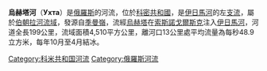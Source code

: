 {{Infobox River
  | river_name = 烏赫塔河
  | image_name = Ukhta River View from the road Ukhta-Sosnogorsk.jpg
  | caption = 
  | origin = [[季曼嶺|季曼嶺]]
  | mouth = [[伊日馬河|伊日馬河]]
  | basin_countries = {{RUS}}
  | length = 199公里
  | elevation = 
  | discharge = 每秒48.9立方米（離河口13公里）
  | watershed = 4,510平方公里
}}

'''烏赫塔河'''（'''Ухта'''）是[[俄羅斯|俄羅斯]]的河流，位於[[科密共和國|科密共和國]]，是[[伊日馬河|伊日馬河]]的左[[支流|支流]]，屬於[[伯朝拉河|伯朝拉河]][[流域|流域]]，發源自[[季曼嶺|季曼嶺]]，流經[[烏赫塔|烏赫塔]]在[[索斯諾戈爾斯克|索斯諾戈爾斯克]]注入[[伊日馬河|伊日馬河]]，河道全長199公里，流域面積4,510平方公里，離河口13公里處平均流量為每秒48.9立方米，每年10月至4月結冰。

{{DEFAULTSORT:Ухта}}
[[Category:科米共和国河流|Category:科米共和国河流]]
[[Category:俄羅斯河流|Category:俄羅斯河流]]

{{Russia-geo-stub}}